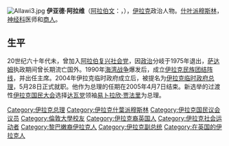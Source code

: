 {{blpunsourced|time=2019-10-21}}
[[File:Allawi3.jpg|thumb]]
'''伊亚德·阿拉维'''（[[阿拉伯文|阿拉伯文]]：{{rtl-lang|ar|إياد علاوي}}，{{bd|1945年||catIdx=Allawi}}），[[伊拉克|伊拉克]]政治人物。[[什叶派|什叶派]][[穆斯林|穆斯林]]，[[神经科|神经科]]医师和[[商人|商人]]。

==生平==
20世纪六十年代未，曾加入[[阿拉伯复兴社会党|阿拉伯复兴社会党]]，因[[政治|政治]]分岐于1975年退出，[[萨达姆·侯赛因|萨达姆]]执政期间曾长期流亡国外。1990年[[海湾战争|海湾战争]]爆发后，成立[[伊拉克民族团结阵线|伊拉克民族团结阵线]]，并出任主席。2004年伊拉克临时政府成立后，被提名为[[伊拉克临时政府|伊拉克临时政府总理]]，5月28日正式就职。他作为总理的任期在2005年4月7日结束。新选举的过渡性[[伊拉克国民大会|伊拉克国民大会]]选择[[达瓦党|达瓦党]]领袖[[易卜拉欣·贾法里|易卜拉欣·贾法里]]为总理。

{{start box}}
{{succession box|[[联盟驻伊拉克临时管理当局|联盟驻伊拉克临时管理当局]]|[[易卜拉欣·贾法里|易卜拉欣·贾法里]]| [[伊拉克总理|伊拉克总理]]|2004年-2005年
}}
{{end box}}

{{DEFAULTSORT:Allawi}}
[[Category:伊拉克总理|Category:伊拉克总理]]
[[Category:伊拉克什葉派穆斯林|Category:伊拉克什葉派穆斯林]]
[[Category:伊拉克国民议会议员|Category:伊拉克国民议会议员]]
[[Category:倫敦大學校友|Category:倫敦大學校友]]
[[Category:伊拉克裔英国人|Category:伊拉克裔英国人]]
[[Category:伊拉克社会运动者|Category:伊拉克社会运动者]]
[[Category:黎巴嫩裔伊拉克人|Category:黎巴嫩裔伊拉克人]]
[[Category:伊拉克副总统|Category:伊拉克副总统]]
[[Category:在英国的伊拉克人|Category:在英国的伊拉克人]]